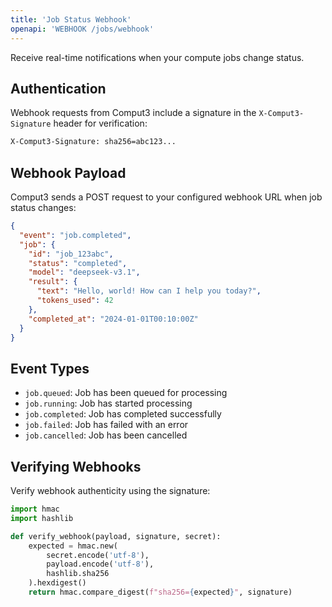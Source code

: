 ```yaml
---
title: 'Job Status Webhook'
openapi: 'WEBHOOK /jobs/webhook'
---
```


Receive real-time notifications when your compute jobs change status.

## Authentication

Webhook requests from Comput3 include a signature in the `X-Comput3-Signature` header for verification:

```bash
X-Comput3-Signature: sha256=abc123...
```

## Webhook Payload

Comput3 sends a POST request to your configured webhook URL when job status changes:

```json
{
  "event": "job.completed",
  "job": {
    "id": "job_123abc",
    "status": "completed",
    "model": "deepseek-v3.1",
    "result": {
      "text": "Hello, world! How can I help you today?",
      "tokens_used": 42
    },
    "completed_at": "2024-01-01T00:10:00Z"
  }
}
```

## Event Types

- `job.queued`: Job has been queued for processing
- `job.running`: Job has started processing
- `job.completed`: Job has completed successfully
- `job.failed`: Job has failed with an error
- `job.cancelled`: Job has been cancelled

## Verifying Webhooks

Verify webhook authenticity using the signature:

```python
import hmac
import hashlib

def verify_webhook(payload, signature, secret):
    expected = hmac.new(
        secret.encode('utf-8'),
        payload.encode('utf-8'),
        hashlib.sha256
    ).hexdigest()
    return hmac.compare_digest(f"sha256={expected}", signature)
```
